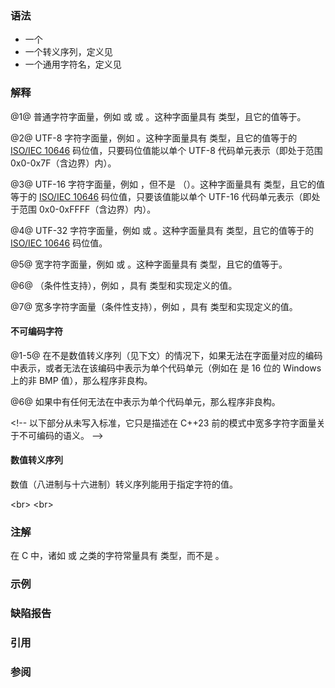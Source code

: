 {{title|字符字面量}}
{{cpp/language/expressions/navbar}}

===语法===
{{sdsc begin}}
{{sdsc|num=1|{{ttb|'}}{{spar sep|c字符}}{{ttb|'}}}}
{{sdsc|num=2|notes={{mark since c++17}}|{{ttb|u8'}}{{spar sep|c字符}}{{ttb|'}}}}
{{sdsc|num=3|notes={{mark since c++11}}|{{ttb|u'}}{{spar sep|c字符}}{{ttb|'}}}}
{{sdsc|num=4|notes={{mark since c++11}}|{{ttb|U'}}{{spar sep|c字符}}{{ttb|'}}}}
{{sdsc|num=5|{{ttb|L'}}{{spar sep|c字符}}{{ttb|'}}}}
{{sdsc|num=6|{{ttb|'}}{{spar sep|c字符序列}}{{ttb|'}}}}
{{sdsc|num=7|notes={{mark until c++23}}|{{ttb|L'}}{{spar sep|c字符序列}}{{ttb|'}}}}
{{sdsc end}}

{{par begin}}
{{par|{{spar|c字符}}|下列之一：}}
* 一个{{spar|基本c字符}}
* 一个转义序列，定义见{{rlp|escape|转义序列}}
* 一个通用字符名，定义见{{rlp|escape|转义序列}}
{{par|{{spar|基本c字符}}|来自{{rev inl|until=c++23|{{rlp|charset#基本源字符集|基本源字符集}}}}{{rev inl|since=c++23|{{rlp|charset#翻译字符集|翻译字符集}}}}去掉单引号（{{ttb|'}}）、反斜杠（{{ttb|\}}）和换行符后的字符}}
{{par|{{spar|c字符序列}}|两个或更多个{{spar|c字符}}}}
{{par end}}

===解释===
@1@ 普通字符字面量，例如 {{c|'a'}} 或 {{c|'\n'}} 或 {{c|'\13'}}。这种字面量具有 {{c/core|char}} 类型，且它的值等于{{rev inl|until=c++23|{{spar sep|c字符}}在{{rlp|charset#执行字符集（旧定义）|执行字符集}}中的表示}}{{rev inl|since=c++23|来自{{rlp|charset#代码单元与字面量编码|普通字面量编码}}的对应代码单元}}。

@2@ UTF-8 字符字面量，例如 {{c|u8'a'}}。这种字面量具有 {{rev inl|until=c++20|{{c/core|char}}}}{{rev inl|since=c++20|{{c/core|char8_t}}}} 类型，且它的值等于{{spar sep|c字符}}的 [https://www.iso.org/standard/76835.html ISO/IEC 10646] 码位值，只要码位值能以单个 UTF-8 代码单元表示（即{{spar sep|c字符}}处于范围 0x0-0x7F（含边界）内）。

@3@ UTF-16 字符字面量，例如 {{c|u'猫'}}，但不是 {{c|u'🍌'}}（{{c|u'\U0001f34c'}}）。这种字面量具有 {{c/core|char16_t}} 类型，且它的值等于{{spar sep|c字符}}的 [https://www.iso.org/standard/76835.html ISO/IEC 10646] 码位值，只要该值能以单个 UTF-16 代码单元表示（即{{spar sep|c字符}}处于范围 0x0-0xFFFF（含边界）内）。

@4@ UTF-32 字符字面量，例如 {{c|U'猫'}} 或 {{c|U'🍌'}}。这种字面量具有 {{c/core|char32_t}} 类型，且它的值等于{{spar sep|c字符}}的 [https://www.iso.org/standard/76835.html ISO/IEC 10646] 码位值。

@5@ 宽字符字面量，例如 {{c|L'β'}} 或 {{c|L'猫'}}。这种字面量具有 {{c/core|wchar_t}} 类型，且它的值等于{{rev inl|until=c++23|{{spar sep|c字符}}在执行宽字符集中的表示}}{{rev inl|since=c++23|来自{{rlp|charset#代码单元与字面量编码|宽字面量编码}}的对应代码单元}}。

@6@ {{rev inl|until=c++23|普通多字符字面量}}{{rev inl|since=c++23|多字符字面量}}（条件性支持），例如 {{c|'AB'}}，具有 {{c/core|int}} 类型和实现定义的值。

@7@ 宽多字符字面量（条件性支持），例如 {{c|L'AB'}}，具有 {{c/core|wchar_t}} 类型和实现定义的值。

====不可编码字符====
@1-5@ 在{{spar sep|c字符}}不是数值转义序列（见下文）的情况下，如果{{spar sep|c字符}}无法在字面量对应的编码中表示，或者无法在该编码中表示为单个代码单元（例如在 {{c/core|wchar_t}} 是 16 位的 Windows 上的非 BMP 值），那么程序非良构。

@6@ 如果{{spar sep|c字符序列}}中有任何{{spar sep|c字符}}无法在{{rlp|charset#代码单元与字面量编码|普通字面量编码}}中表示为单个代码单元，那么程序非良构。

&lt;!-- 以下部分从未写入标准，它只是描述在 C++23 前的模式中宽多字符字面量关于不可编码的语义。 --&gt;
{{rrev|until=c++23|
@7@ 如果{{spar sep|c字符序列}}中有任何{{spar sep|c字符}}无法在{{rlp|charset#代码单元与字面量编码|宽字面量编码}}中表示为单个代码单元，那么程序非良构。
}}

====数值转义序列====
数值（八进制与十六进制）转义序列能用于指定字符的值。

{{rrev|since=c++23|
如果字符字面量只包含一个数值转义序列，且该转义序列指定的值能以它的类型的无符号版本表示，那么字符字面量拥有与指定值（可能在转换到字符类型后）相同的值。

UTF-''N'' 字符字面量能拥有它的类型可表示的任意值。即使该值对应的码位在 Unicode 中不合法或在 UTF-''N'' 中无法以单个代码单元表示，该值的数值转义序列依然可以指定它。例如 {{c|u8'\xff'}} 良构并等于 {{c|char8_t(0xFF)}}。
}}
&lt;br&gt;
{{rrev multi
|rev1=
如果一个普通或宽字符字面量中用来指定值的数值转义序列指定了一个无法分别以 {{c/core|char}} 或 {{c/core|wchar_t}} 表示的值，那么该字符字面量的值由实现定义。
|since2=c++23|rev2=
如果一个有单个{{spar sep|c字符}}的普通或宽字符字面量中用来指定值的数值转义序列所指定的值能分别以 {{c/core|char}} 或 {{c/core|wchar_t}} 的底层类型的无符号版本表示，那么该字面量的值是转换到字面量类型的有该无符号整数类型与指定值的整数值。否则程序非良构。
}}
&lt;br&gt;
{{rrev|since=c++11|
如果一个 UTF-''N'' 字符字面量中用来指定值的数值转义序列所指定的值不能以对应的 {{tt|char''N''_t}} 表示，那么{{rev inl|until=c++17|字符字面量的值由实现定义}}{{rev inl|since=c++17|程序非良构}}。
}}

===注解===
{{cpp/language/multichar-literal-note|cpp}}

在 C 中，诸如 {{c|'a'}} 或 {{c|'\n'}} 之类的字符常量具有 {{c/core|int}} 类型，而不是 {{c/core|char}}。

===示例===
{{example|code=
#include &lt;cstdint&gt;
#include &lt;iomanip&gt;
#include &lt;iostream&gt;
#include &lt;string_view&gt;

template&lt;typename CharT&gt;
void dump(std::string_view s, const CharT c)
{
    const uint8_t* data{reinterpret_cast&lt;const uint8_t*&gt;(&amp;c)};
    
    std::cout &lt;&lt; s &lt;&lt; " \t" &lt;&lt; std::hex
              &lt;&lt; std::uppercase &lt;&lt; std::setfill('0');
    
    for (auto i{0U}; i != sizeof(CharT); ++i)
        std::cout &lt;&lt; std::setw(2) &lt;&lt; static_cast&lt;unsigned&gt;(data[i]) &lt;&lt; ' ';
    
    std::cout &lt;&lt; '\n';
}

void print(std::string_view str = "") { std::cout &lt;&lt; str &lt;&lt; '\n'; }

int main()
{
    print("普通字符字面量：");
    char c1 = 'a'; dump("'a'", c1);
    char c2 = '\x2a'; dump("'*'", c2);
 
    print("\n" "普通多字符字面量：");
    int mc1 = 'ab'; dump("'ab'", mc1);       // 由实现定义
    int mc2 = 'abc'; dump("'abc'", mc2);     // 由实现定义
 
    print("\n" "UTF-8 字符字面量：");
    char8_t C1 = u8'a'; dump("u8'a'", C1);
//  char8_t C2 = u8'¢'; dump("u8'¢'", C2);   // 错误：¢ 会映射到两个 UTF-8 代码单元
//  char8_t C3 = u8'猫'; dump("u8'猫'", C3); // 错误：猫 会映射到三个 UTF-8 代码单元
//  char8_t C4 = u8'🍌'; dump("u8'🍌'", C4); // 错误：🍌 会映射到四个 UTF-8 代码单元
 
    print("\n" "UTF-16 字符字面量：");
    char16_t uc1 = u'a'; dump("u'a'", uc1);
    char16_t uc2 = u'¢'; dump("u'¢'", uc2);
    char16_t uc3 = u'猫'; dump("u'猫'", uc3);
//  char16_t uc4 = u'🍌'; dump("u'🍌'", uc4); // 错误：🍌 会映射到两个 UTF-16 代码单元
 
    print("\n" "UTF-32 字符字面量：");
    char32_t Uc1 = U'a'; dump("U'a'", Uc1);
    char32_t Uc2 = U'¢'; dump("U'¢'", Uc2);
    char32_t Uc3 = U'猫'; dump("U'猫'", Uc3);
    char32_t Uc4 = U'🍌'; dump("U'🍌'", Uc4);
 
    print("\n" "宽字符字面量：");
    wchar_t wc1 = L'a'; dump("L'a'", wc1);
    wchar_t wc2 = L'¢'; dump("L'¢'", wc2);
    wchar_t wc3 = L'猫'; dump("L'猫'", wc3);
    wchar_t wc4 = L'🍌'; dump("L'🍌'", wc4);  // 从 C++23 开始在 Windows 上不支持
}
|p=true
|output=
普通字符字面量：
'a' 	61 
'*' 	2A 

普通多字符字面量：
'ab' 	62 61 00 00 
'abc' 	63 62 61 00 

UTF-8 字符字面量：
u8'a' 	61 

UTF-16 字符字面量：
u'a' 	61 00 
u'¢' 	A2 00 
u'猫' 	2B 73 

UTF-32 字符字面量：
U'a' 	61 00 00 00 
U'¢' 	A2 00 00 00 
U'猫' 	2B 73 00 00 
U'🍌' 	4C F3 01 00 

宽字符字面量：
L'a' 	61 00 00 00 
L'¢' 	A2 00 00 00 
L'猫' 	2B 73 00 00 
L'🍌' 	4C F3 01 00
}}

===缺陷报告===
{{dr list begin}}
{{dr list item|wg=cwg|dr=912|std=C++98|before=未指明不可编码的通常字符字面量|after=指定为条件性支持}}
{{dr list item|wg=cwg|dr=1024|std=C++98|before=要求支持多字符字面量|after=改为条件性支持}}
{{dr list item|wg=cwg|dr=1656|std=C++98|before=字符字面量中的数值转义序列的含义不明确|after=已指定}}
{{dr list item|paper=P1854R4|std=C++98|before=包含不可编码字符的字符字面量受条件性支持|after=程序非良构}}
{{dr list end}}

===引用===
{{ref std c++23}}
{{ref std| section=5.13.3|title=Character literals|id=lex.ccon}}
{{ref std end}}
{{ref std c++20}}
{{ref std| section=5.13.3|title=Character literals|id=lex.ccon}}
{{ref std end}}
{{ref std c++17}}
{{ref std| section=5.13.3|title=Character literals|id=lex.ccon}}
{{ref std end}}
{{ref std c++14}}
{{ref std| section=2.14.3|title=Character literals|id=lex.ccon}}
{{ref std end}}
{{ref std c++11}}
{{ref std| section=2.14.3|title=Character literals|id=lex.ccon}}
{{ref std end}}
{{ref std c++03}}
{{ref std| section=2.13.2|title=Character literals|id=lex.ccon}}
{{ref std end}}
{{ref std c++98}}
{{ref std| section=2.13.2|title=Character literals|id=lex.ccon}}
{{ref std end}}

===参阅===
{{dsc begin}}
{{dsc inc|cpp/language/dsc user_literal}}
{{dsc see c|c/language/character_constant|字符常量|nomono=true}}
{{dsc end}}

{{langlinks|de|en|es|fr|it|ja|pt|ru}}